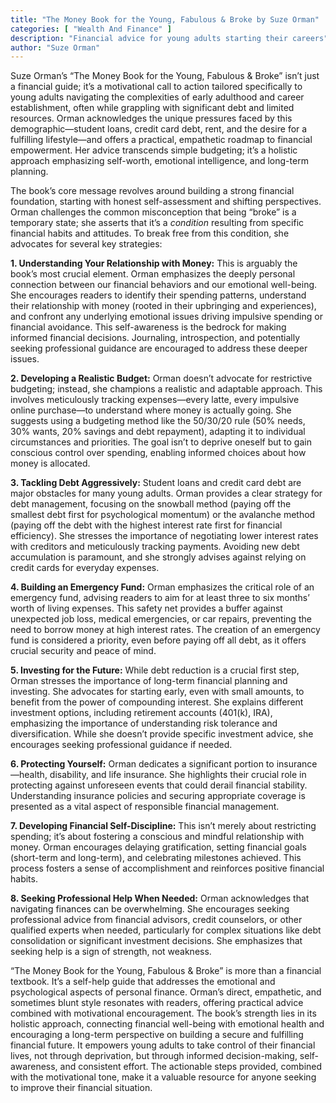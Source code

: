 ```yaml
---
title: "The Money Book for the Young, Fabulous & Broke by Suze Orman"
categories: [ "Wealth And Finance" ]
description: "Financial advice for young adults starting their careers"
author: "Suze Orman"
---
```

Suze Orman's "The Money Book for the Young, Fabulous & Broke" isn't just a financial guide; it's a motivational call to action tailored specifically to young adults navigating the complexities of early adulthood and career establishment, often while grappling with significant debt and limited resources.  Orman acknowledges the unique pressures faced by this demographic—student loans, credit card debt, rent, and the desire for a fulfilling lifestyle—and offers a practical, empathetic roadmap to financial empowerment.  Her advice transcends simple budgeting; it's a holistic approach emphasizing self-worth, emotional intelligence, and long-term planning.

The book's core message revolves around building a strong financial foundation, starting with honest self-assessment and shifting perspectives.  Orman challenges the common misconception that being "broke" is a temporary state; she asserts that it's a *condition* resulting from specific financial habits and attitudes.  To break free from this condition, she advocates for several key strategies:

**1. Understanding Your Relationship with Money:**  This is arguably the book's most crucial element. Orman emphasizes the deeply personal connection between our financial behaviors and our emotional well-being.  She encourages readers to identify their spending patterns, understand their relationship with money (rooted in their upbringing and experiences), and confront any underlying emotional issues driving impulsive spending or financial avoidance.  This self-awareness is the bedrock for making informed financial decisions.  Journaling, introspection, and potentially seeking professional guidance are encouraged to address these deeper issues.

**2. Developing a Realistic Budget:** Orman doesn't advocate for restrictive budgeting; instead, she champions a realistic and adaptable approach.  This involves meticulously tracking expenses—every latte, every impulsive online purchase—to understand where money is actually going.  She suggests using a budgeting method like the 50/30/20 rule (50% needs, 30% wants, 20% savings and debt repayment), adapting it to individual circumstances and priorities.  The goal isn't to deprive oneself but to gain conscious control over spending, enabling informed choices about how money is allocated.

**3. Tackling Debt Aggressively:**  Student loans and credit card debt are major obstacles for many young adults. Orman provides a clear strategy for debt management, focusing on the snowball method (paying off the smallest debt first for psychological momentum) or the avalanche method (paying off the debt with the highest interest rate first for financial efficiency).  She stresses the importance of negotiating lower interest rates with creditors and meticulously tracking payments.  Avoiding new debt accumulation is paramount, and she strongly advises against relying on credit cards for everyday expenses.

**4. Building an Emergency Fund:**  Orman emphasizes the critical role of an emergency fund, advising readers to aim for at least three to six months' worth of living expenses.  This safety net provides a buffer against unexpected job loss, medical emergencies, or car repairs, preventing the need to borrow money at high interest rates.  The creation of an emergency fund is considered a priority, even before paying off all debt, as it offers crucial security and peace of mind.

**5. Investing for the Future:**  While debt reduction is a crucial first step, Orman stresses the importance of long-term financial planning and investing. She advocates for starting early, even with small amounts, to benefit from the power of compounding interest.  She explains different investment options, including retirement accounts (401(k), IRA), emphasizing the importance of understanding risk tolerance and diversification. While she doesn't provide specific investment advice, she encourages seeking professional guidance if needed.

**6. Protecting Yourself:**  Orman dedicates a significant portion to insurance—health, disability, and life insurance.  She highlights their crucial role in protecting against unforeseen events that could derail financial stability.  Understanding insurance policies and securing appropriate coverage is presented as a vital aspect of responsible financial management.

**7.  Developing Financial Self-Discipline:** This isn't merely about restricting spending; it's about fostering a conscious and mindful relationship with money.  Orman encourages delaying gratification, setting financial goals (short-term and long-term), and celebrating milestones achieved.  This process fosters a sense of accomplishment and reinforces positive financial habits.

**8.  Seeking Professional Help When Needed:** Orman acknowledges that navigating finances can be overwhelming.  She encourages seeking professional advice from financial advisors, credit counselors, or other qualified experts when needed, particularly for complex situations like debt consolidation or significant investment decisions.  She emphasizes that seeking help is a sign of strength, not weakness.


"The Money Book for the Young, Fabulous & Broke" is more than a financial textbook. It's a self-help guide that addresses the emotional and psychological aspects of personal finance.  Orman's direct, empathetic, and sometimes blunt style resonates with readers, offering practical advice combined with motivational encouragement. The book's strength lies in its holistic approach, connecting financial well-being with emotional health and encouraging a long-term perspective on building a secure and fulfilling financial future.  It empowers young adults to take control of their financial lives, not through deprivation, but through informed decision-making, self-awareness, and consistent effort.  The actionable steps provided, combined with the motivational tone, make it a valuable resource for anyone seeking to improve their financial situation.

